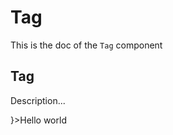 <!--- Tag.stories.mdx --->


<Meta
  title="Design System/Molecules/Tag"
  component={Tag}
/>

# Tag

This is the doc of the `Tag` component

## Tag

Description...

<Canvas>
  <Story name="base">
    <Tag icon={<HelpIcon aria-hidden={true} />}>Hello world</Tag>
  </Story>
</Canvas>
